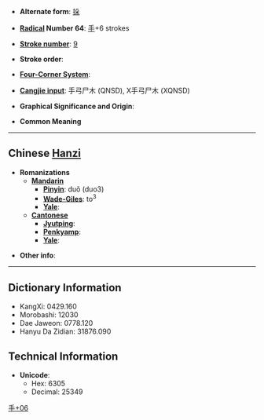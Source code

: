 * '''Alternate form''': [[挆]]

* '''[[Wiktionary:Chinese radical index| Radical]] Number 64''': [[Wiktionary:Chinese radical index 手|手]]+6 strokes

* '''[[Wiktionary:Chinese total strokes index|Stroke number]]''': [[Wiktionary:Chinese total strokes index 9|9]]

* '''Stroke order''': 

* '''[[Wiktionary:Chinese four corner index|Four-Corner System]]''': 

* '''[[Wiktionary:Chinese Cangjie index|Cangjie input]]''': 手弓尸木 (QNSD), X手弓尸木 (XQNSD)

* '''Graphical Significance and Origin''': 

* '''Common Meaning'''

----

== Chinese [[Hanzi]] ==

* '''Romanizations'''
** '''[[Mandarin]]'''
*** '''[[Pinyin]]''': duǒ (duo3)
*** '''[[Wade-Giles]]''': to<sup>3</sup>
*** '''[[Yale]]''': 
** '''[[Cantonese]]'''
*** '''[[Jyutping]]''':
*** '''[[Penkyamp]]''': 
*** '''[[Yale]]''': 

* '''Other info''': 

----

== Dictionary Information ==

* KangXi: 0429.160
* Morobashi: 12030
* Dae Jaweon: 0778.120
* Hanyu Da Zidian: 31876.090

== Technical Information ==

* '''Unicode''':
** Hex: 6305
** Decimal: 25349

[[Category:CJKV Character articles lacking a common meaning|手+06]]